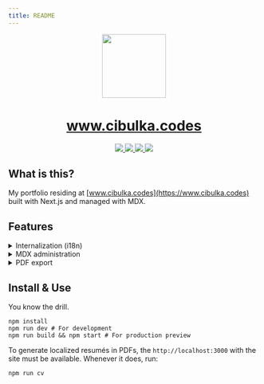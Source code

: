 ```yaml
---
title: README
---
```


<p align="center">
  <a href="https://www.cibulka.codes">
    <img src="https://www.cibulka.codes/petr-small.jpg" height="128">
    <h1 align="center">www.cibulka.codes</h1>
  </a>
</p>

<p align="center">
  <a aria-label="Next.js" href="https://www.nextjs.org">
    <img src="https://img.shields.io/badge/MDX-black?logo=mdx&labelColor=black">
  </a>
  <a aria-label="MDX" href="https://www.contentlayer.dev">
    <img src="https://img.shields.io/badge/Next.js-black?logo=next.js&labelColor=black">
  </a>
  <a aria-label="TypeScript" href="https://www.typescriptlang.org/">
    <img src="https://img.shields.io/badge/TypeScript-black?logo=TypeScript&labelColor=black">
  </a>
  <a aria-label="Tailwind" href="https://tailwindcss.com/">
    <img src="https://img.shields.io/badge/Tailwind_CSS-black?logo=tailwindcss&labelColor=black">
  </a>
</p>

## What is this?

My portfolio residing at [www.cibulka.codes](https://www.cibulka.codes) built with Next.js and managed with MDX.

## Features

<details>
  <summary>Internalization (i18n)</summary>
  More on that soon.
</details>

<details>
  <summary>MDX administration</summary>
  More on that soon.
</details>

<details>
  <summary>PDF export</summary>
  More on that soon.
</details>

## Install & Use

You know the drill.

```
npm install
npm run dev # For development
npm run build && npm start # For production preview
```

To generate localized resumés in PDFs, the `http://localhost:3000` with the site must be available. Whenever it does, run:

```
npm run cv
```
